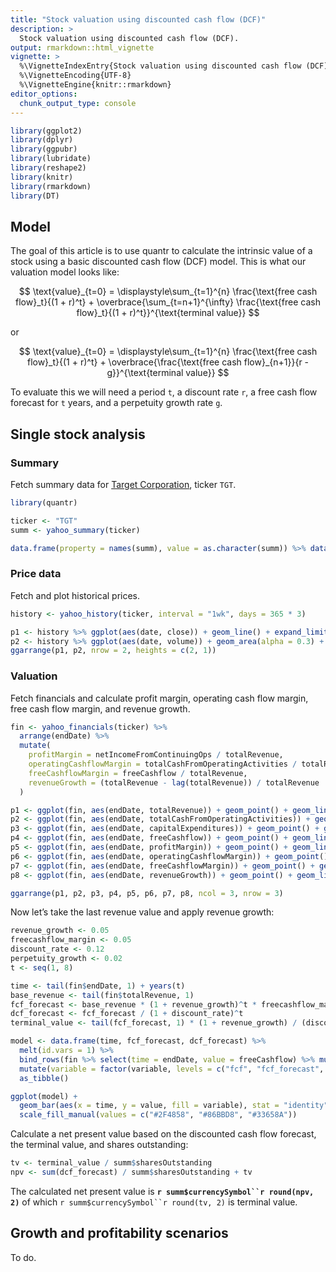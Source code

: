 ```yaml
---
title: "Stock valuation using discounted cash flow (DCF)"
description: >
  Stock valuation using discounted cash flow (DCF).
output: rmarkdown::html_vignette
vignette: >
  %\VignetteIndexEntry{Stock valuation using discounted cash flow (DCF)}
  %\VignetteEncoding{UTF-8}
  %\VignetteEngine{knitr::rmarkdown}
editor_options: 
  chunk_output_type: console
---
```


```r
library(ggplot2)
library(dplyr)
library(ggpubr)
library(lubridate)
library(reshape2)
library(knitr)
library(rmarkdown)
library(DT)
```

## Model

The goal of this article is to use quantr to calculate the intrinsic value of a stock using a basic discounted cash flow (DCF) model. This is what our valuation model looks like:

$$
\text{value}_{t=0} = \displaystyle\sum_{t=1}^{n} \frac{\text{free cash flow}_t}{(1 + r)^t} + \overbrace{\sum_{t=n+1}^{\infty} \frac{\text{free cash flow}_t}{(1 + r)^t}}^{\text{terminal value}}
$$

or 

$$
\text{value}_{t=0} = \displaystyle\sum_{t=1}^{n} \frac{\text{free cash flow}_t}{(1 + r)^t} + \overbrace{\frac{\text{free cash flow}_{n+1}}{r - g}}^{\text{terminal value}}
$$

To evaluate this we will need a period `t`, a discount rate `r`, a free cash flow forecast for `t` years, and a perpetuity growth rate `g`.

## Single stock analysis
### Summary

Fetch summary data for [Target Corporation](https://finance.yahoo.com/quote/TGT/), ticker `TGT`.

```r
library(quantr)

ticker <- "TGT"
summ <- yahoo_summary(ticker)

data.frame(property = names(summ), value = as.character(summ)) %>% datatable(filter = "none", options = list(lengthChange = FALSE, searching = TRUE))
```

### Price data

Fetch and plot historical prices.

```r
history <- yahoo_history(ticker, interval = "1wk", days = 365 * 3)

p1 <- history %>% ggplot(aes(date, close)) + geom_line() + expand_limits(y = 0)
p2 <- history %>% ggplot(aes(date, volume)) + geom_area(alpha = 0.3) + expand_limits(y = 0)
ggarrange(p1, p2, nrow = 2, heights = c(2, 1))
```

### Valuation

Fetch financials and calculate profit margin, operating cash flow margin, free cash flow margin, and revenue growth.

```r
fin <- yahoo_financials(ticker) %>%
  arrange(endDate) %>%
  mutate(
    profitMargin = netIncomeFromContinuingOps / totalRevenue,
    operatingCashflowMargin = totalCashFromOperatingActivities / totalRevenue,
    freeCashflowMargin = freeCashflow / totalRevenue,
    revenueGrowth = (totalRevenue - lag(totalRevenue)) / totalRevenue
  )

p1 <- ggplot(fin, aes(endDate, totalRevenue)) + geom_point() + geom_line() + expand_limits(y = 0)
p2 <- ggplot(fin, aes(endDate, totalCashFromOperatingActivities)) + geom_point() + geom_line() + expand_limits(y = 0)
p3 <- ggplot(fin, aes(endDate, capitalExpenditures)) + geom_point() + geom_line() + expand_limits(y = 0)
p4 <- ggplot(fin, aes(endDate, freeCashflow)) + geom_point() + geom_line() + expand_limits(y = 0)
p5 <- ggplot(fin, aes(endDate, profitMargin)) + geom_point() + geom_line() + expand_limits(y = 0)
p6 <- ggplot(fin, aes(endDate, operatingCashflowMargin)) + geom_point() + geom_line() + expand_limits(y = 0)
p7 <- ggplot(fin, aes(endDate, freeCashflowMargin)) + geom_point() + geom_line() + expand_limits(y = 0)
p8 <- ggplot(fin, aes(endDate, revenueGrowth)) + geom_point() + geom_line() + expand_limits(y = 0)

ggarrange(p1, p2, p3, p4, p5, p6, p7, p8, ncol = 3, nrow = 3)
```

Now let's take the last revenue value and apply revenue growth:

```r
revenue_growth <- 0.05
freecashflow_margin <- 0.05
discount_rate <- 0.12
perpetuity_growth <- 0.02
t <- seq(1, 8)

time <- tail(fin$endDate, 1) + years(t)
base_revenue <- tail(fin$totalRevenue, 1)
fcf_forecast <- base_revenue * (1 + revenue_growth)^t * freecashflow_margin
dcf_forecast <- fcf_forecast / (1 + discount_rate)^t
terminal_value <- tail(fcf_forecast, 1) * (1 + revenue_growth) / (discount_rate - perpetuity_growth)

model <- data.frame(time, fcf_forecast, dcf_forecast) %>%
  melt(id.vars = 1) %>%
  bind_rows(fin %>% select(time = endDate, value = freeCashflow) %>% mutate(variable = "fcf")) %>%
  mutate(variable = factor(variable, levels = c("fcf", "fcf_forecast", "dcf_forecast"))) %>%
  as_tibble()

ggplot(model) +
  geom_bar(aes(x = time, y = value, fill = variable), stat = "identity", position = position_dodge2(preserve = "single"), width = as.numeric(days(150))) +
  scale_fill_manual(values = c("#2F4858", "#86BBD8", "#33658A"))
```

Calculate a net present value based on the discounted cash flow forecast, the terminal value, and shares outstanding:

```r
tv <- terminal_value / summ$sharesOutstanding
npv <- sum(dcf_forecast) / summ$sharesOutstanding + tv
```

The calculated net present value is __`r summ$currencySymbol``r round(npv, 2)`__ of which `r summ$currencySymbol``r round(tv, 2)` is terminal value.

## Growth and profitability scenarios

To do.

